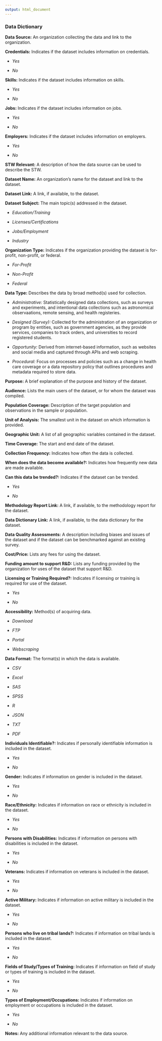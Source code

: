 ```yaml
---
output: html_document
---
```

### Data Dictionary

__Data Source:__ An organization collecting the data and link to the organization.

__Credentials:__ Indicates if the dataset includes information on credentials.

  - _Yes_
  
  - _No_

__Skills:__ Indicates if the dataset includes information on skills.

  - _Yes_
  
  - _No_

__Jobs:__ Indicates if the dataset includes information on jobs.

  - _Yes_
  
  - _No_

__Employers:__ Indicates if the dataset includes information on employers.

  - _Yes_
  
  - _No_

__STW Relevant:__ A description of how the data source can be used to describe the STW.

__Dataset Name:__ An organization's name for the dataset and link to the dataset.

__Dataset Link:__ A link, if available, to the dataset.

__Dataset Subject:__ The main topic(s) addressed in the dataset.

  - _Education/Training_
  
  - _Licenses/Certifications_
  
  - _Jobs/Employment_
  
  - _Industry_
  
__Organization Type:__ Indicates if the organization providing the dataset is for-profit, non-profit, or federal.

  - _For-Profit_
  
  - _Non-Profit_
  
  - _Federal_
  
__Data Type:__ Describes the data by broad method(s) used for collection.

  - _Administrative:_ Statistically designed data collections, such as surveys and experiments, and intentional data collections such as astronomical observaations, remote sensing, and health registeries.
  
  - _Designed (Survey):_  Collected for the administration of an organization or program by entities, such as government agencies, as they provide services, companies to track orders, and universities to record registered students.
  
  - _Opportunity:_ Derived from internet-based information, such as websites and social media and captured through APIs and web scraping.
  
  - _Procedural:_ Focus on processes and policies such as a change in health care coverage or a data repository policy that outlines procedures and metadata required to store data.

__Purpose:__ A brief explanation of the purpose and history of the dataset.

__Audience:__ Lists the main users of the dataset, or for whom the dataset was compiled. 

__Population Coverage:__ Description of the target population and observations in the sample or population.

__Unit of Analysis:__ The smallest unit in the dataset on which information is provided.

__Geographic Unit:__ A list of all geographic variables contained in the dataset.

__Time Coverage:__ The start and end date of the dataset.

__Collection Frequency:__ Indicates how often the data is collected.

__When does the data become available?:__ Indicates how frequently new data are made available.

__Can this data be trended?:__ Indicates if the dataset can be trended.

  - _Yes_
  
  - _No_

__Methodology Report Link:__ A link, if available, to the methodology report for the dataset.

__Data Dictionary Link:__ A link, if available, to the data dictionary for the dataset.

__Data Quality Assessments:__ A description including biases and issues of the dataset and if the dataset can be benchmarked against an existing survey.

__Cost/Price:__ Lists any fees for using the dataset.

__Funding amount to support R&D:__ Lists any funding provided by the organization for uses of the dataset that support R&D. 

__Licensing or Training Required?:__ Indicates if licensing or training is required for use of the dataset.

  - _Yes_
  
  - _No_

__Accessibility:__ Method(s) of acquiring data.

 - _Download_
 
 - _FTP_
 
 - _Portal_
 
 - _Webscraping_
 
__Data Format:__ The format(s) in which the data is available.

  - _CSV_
  
  - _Excel_
  
  - _SAS_
  
  - _SPSS_
  
  - _R_
  
  - _JSON_
  
  - _TXT_
  
  - _PDF_

__Individuals Identifiable?:__ Indicates if personally identifiable information is included in the dataset.

  - _Yes_
  
  - _No_

__Gender:__ Indicates if information on gender is included in the dataset.

  - _Yes_
  
  - _No_

__Race/Ethnicity:__ Indicates if information on race or ethnicity is included in the dataset.

  - _Yes_
  
  - _No_

__Persons with Disabilities:__ Indicates if information on persons with disabilities is included in the dataset.

  - _Yes_
  
  - _No_

__Veterans:__ Indicates if information on veterans is included in the dataset.

  - _Yes_
  
  - _No_

__Active Military:__ Indicates if information on active military is included in the dataset.

  - _Yes_
  
  - _No_

__Persons who live on tribal lands?:__ Indicates if information on tribal lands is included in the dataset.

  - _Yes_
  
  - _No_

__Fields of Study/Types of Training:__ Indicates if information on field of study or types of training is included in the dataset.

  - _Yes_
  
  - _No_

__Types of Employment/Occupations:__ Indicates if information on employment or occupations is included in the dataset.

  - _Yes_
  
  - _No_

__Notes:__ Any additional information relevant to the data source.
                


